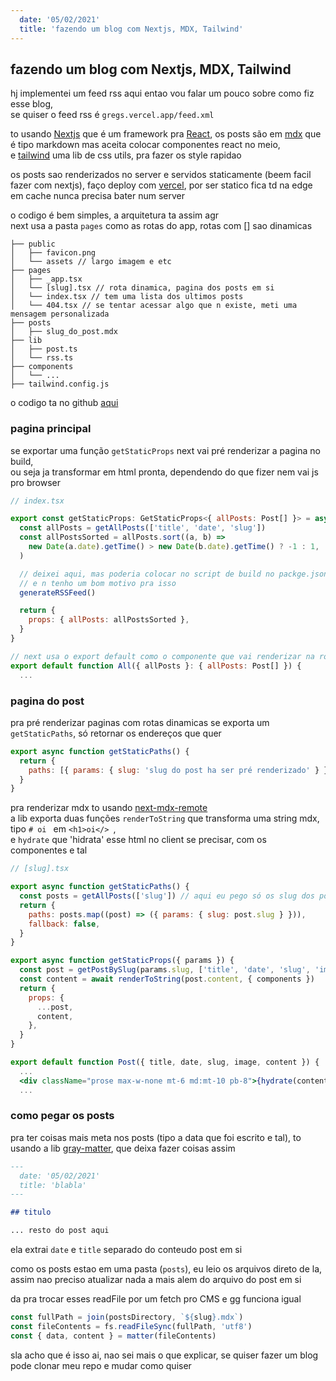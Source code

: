 ```yaml
---
  date: '05/02/2021'
  title: 'fazendo um blog com Nextjs, MDX, Tailwind'
---
```


## fazendo um blog com Nextjs, MDX, Tailwind

hj implementei um feed rss aqui entao vou falar um pouco sobre como fiz esse blog,  
se quiser o feed rss é `gregs.vercel.app/feed.xml`

to usando [Nextjs](https://nextjs.org/) que é um framework pra [React](https://reactjs.org/),
os posts são em [mdx](https://mdxjs.com/) que é tipo markdown mas aceita colocar componentes react no meio,  
e [tailwind](https://tailwindcss.com/) uma lib de css utils, pra fazer os style rapidao

os posts sao renderizados no server e servidos staticamente (beem facil fazer com nextjs),
faço deploy com [vercel](https://vercel.com/), por ser statico fica td na edge em cache
nunca precisa bater num server

o codigo é bem simples, a arquitetura ta assim agr  
next usa a pasta `pages` como as rotas do app, rotas com [] sao dinamicas

```
├── public
│   ├── favicon.png
│   └── assets // largo imagem e etc
├── pages
│   ├── _app.tsx
│   └── [slug].tsx // rota dinamica, pagina dos posts em si
│   └── index.tsx // tem uma lista dos ultimos posts
│   └── 404.tsx // se tentar acessar algo que n existe, meti uma mensagem personalizada
├── posts
│   ├── slug_do_post.mdx
├── lib
│   ├── post.ts
│   └── rss.ts
├── components
│   └── ...
├── tailwind.config.js
```

o codigo ta no github [aqui](https://github.com/greg-schrammel/blog)

### pagina principal

se exportar uma função `getStaticProps` next vai pré renderizar a pagina no build,  
ou seja ja transformar em html pronta, dependendo do que fizer nem vai js pro browser

```jsx
// index.tsx

export const getStaticProps: GetStaticProps<{ allPosts: Post[] }> = async (ctx) => {
  const allPosts = getAllPosts(['title', 'date', 'slug'])
  const allPostsSorted = allPosts.sort((a, b) =>
    new Date(a.date).getTime() > new Date(b.date).getTime() ? -1 : 1,
  )

  // deixei aqui, mas poderia colocar no script de build no packge.json
  // e n tenho um bom motivo pra isso
  generateRSSFeed()

  return {
    props: { allPosts: allPostsSorted },
  }
}

// next usa o export default como o componente que vai renderizar na rota, essa é index ou seja '/'
export default function All({ allPosts }: { allPosts: Post[] }) {
  ...

```

### pagina do post

pra pré renderizar paginas com rotas dinamicas se exporta um `getStaticPaths`, só retornar os endereços que quer

```jsx
export async function getStaticPaths() {
  return {
    paths: [{ params: { slug: 'slug do post ha ser pré renderizado' } }],
  }
}
```

pra renderizar mdx to usando [next-mdx-remote](https://github.com/hashicorp/next-mdx-remote)  
a lib exporta duas funções `renderToString` que transforma uma string mdx, tipo `# oi ` em `<h1>oi</> `,  
e `hydrate` que 'hidrata' esse html no client se precisar, com os componentes e tal

```jsx
// [slug].tsx

export async function getStaticPaths() {
  const posts = getAllPosts(['slug']) // aqui eu pego só os slug dos posts que é o que precisa pra rota
  return {
    paths: posts.map((post) => ({ params: { slug: post.slug } })),
    fallback: false,
  }
}

export async function getStaticProps({ params }) {
  const post = getPostBySlug(params.slug, ['title', 'date', 'slug', 'image', 'content']) // aqui pego tds as info do post dai
  const content = await renderToString(post.content, { components })
  return {
    props: {
      ...post,
      content,
    },
  }
}

export default function Post({ title, date, slug, image, content }) {
  ...
  <div className="prose max-w-none mt-6 md:mt-10 pb-8">{hydrate(content)}</div>
  ...
```

### como pegar os posts

pra ter coisas mais meta nos posts (tipo a data que foi escrito e tal),
to usando a lib [gray-matter](https://github.com/jonschlinkert/gray-matter), que deixa fazer coisas assim

```md
---
  date: '05/02/2021'
  title: 'blabla'
---

## titulo

... resto do post aqui
```

ela extrai `date` e `title` separado do conteudo post em si

como os posts estao em uma pasta (`posts`), eu leio os arquivos direto de la, assim nao preciso atualizar
nada a mais alem do arquivo do post em si

da pra trocar esses readFile por um fetch pro CMS e gg funciona igual

```js
const fullPath = join(postsDirectory, `${slug}.mdx`)
const fileContents = fs.readFileSync(fullPath, 'utf8')
const { data, content } = matter(fileContents)
```

sla acho que é isso ai, nao sei mais o que explicar, se quiser fazer um blog pode clonar meu repo e mudar como quiser
